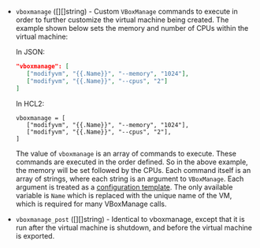 <!-- Code generated from the comments of the VBoxManageConfig struct in builder/virtualbox/common/vboxmanage_config.go; DO NOT EDIT MANUALLY -->

- `vboxmanage` ([][]string) - Custom `VBoxManage` commands to execute in order to further customize
  the virtual machine being created. The example shown below sets the memory and number of CPUs
  within the virtual machine:
  
  In JSON:
  ```json
  "vboxmanage": [
     ["modifyvm", "{{.Name}}", "--memory", "1024"],
     ["modifyvm", "{{.Name}}", "--cpus", "2"]
  ]
  ```
  
  In HCL2:
  ```hcl
  vboxmanage = [
     ["modifyvm", "{{.Name}}", "--memory", "1024"],
     ["modifyvm", "{{.Name}}", "--cpus", "2"],
  ]
  ```
  
  The value of `vboxmanage` is an array of commands to execute. These commands are
  executed in the order defined. So in the above example, the memory will be set
  followed by the CPUs.
  Each command itself is an array of strings, where each string is an argument to
  `VBoxManage`. Each argument is treated as a [configuration
  template](/docs/templates/legacy_json_templates/engine). The only available
  variable is `Name` which is replaced with the unique name of the VM, which is
  required for many VBoxManage calls.

- `vboxmanage_post` ([][]string) - Identical to vboxmanage,
  except that it is run after the virtual machine is shutdown, and before the
  virtual machine is exported.
